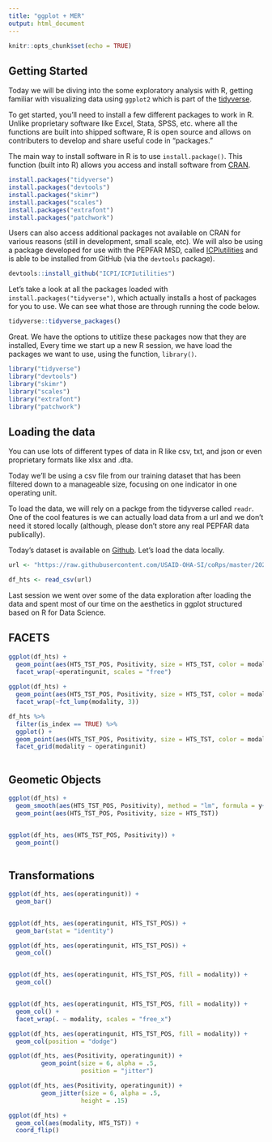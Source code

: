 ```yaml
---
title: "ggplot + MER"
output: html_document
---
```


```r
knitr::opts_chunk$set(echo = TRUE)
```

## Getting Started

Today we will be diving into the some exploratory analysis with R, getting familiar with visualizing data using `ggplot2` which is part of the [tidyverse](https://www.tidyverse.org/).

To get started, you'll need to install a few different packages to work in R. Unlike proprietary software like Excel, Stata, SPSS, etc. where all the functions are built into shipped software, R is open source and allows on contributers to develop and share useful code in "packages." 

The main way to install software in R is to use `install.package()`. This function (built into R) allows you access and install software from [CRAN](https://cran.r-project.org/). 


```r
install.packages("tidyverse")
install.packages("devtools")
install.packages("skimr")
install.packages("scales")
install.packages("extrafont")
install.packages("patchwork")
```

Users can also access additional packages not available on CRAN for various reasons (still in development, small scale, etc). We will also be using a package developed for use with the PEPFAR MSD, called [ICPIutilities](https://github.com/ICPI/ICPIutilities/blob/master/README.md) and is able to be installed from GitHub (via the `devtools` package).

```r
devtools::install_github("ICPI/ICPIutilities")
```

Let's take a look at all the packages loaded with `install.packages("tidyverse")`, which actually installs a host of packages for you to use. We can see what those are through running the code below.

```r
tidyverse::tidyverse_packages()
```

Great. We have the options to utitlize these packages now that they are installed,  Every time we start up a new R session, we have load the packages we want to use, using the function, `library()`.

```r
library("tidyverse")
library("devtools")
library("skimr")
library("scales")
library("extrafont")
library("patchwork")
```


## Loading the data

You can use lots of different types of data in R like csv, txt, and json or even proprietary formats like xlsx and .dta. 

Today we'll be using a csv file from our training dataset that has been filtered down to a manageable size, focusing on one indicator in one operating unit.

To load the data, we will rely on a packge from the tidyverse called `readr`. One of the cool features is we can actually load data from a url and we don't need it stored locally (although, please don't store any real PEPFAR data publically).

Today's dataset is available on [Github](https://github.com/USAID-OHA-SI/coRps/blob/master/2020-03-30/FY20_MilkyWay_Testing.csv). Let's load the data locally.

```r
url <- "https://raw.githubusercontent.com/USAID-OHA-SI/coRps/master/2020-03-30/FY20_MilkyWay_Testing.csv"

df_hts <- read_csv(url)


```

Last session we went over some of the data exploration after loading the data and spent most of our time on the aesthetics in ggplot structured based on R for Data Science.


## FACETS

```r
ggplot(df_hts) +
  geom_point(aes(HTS_TST_POS, Positivity, size = HTS_TST, color = modality)) +
  facet_wrap(~operatingunit, scales = "free")
 
ggplot(df_hts) +
  geom_point(aes(HTS_TST_POS, Positivity, size = HTS_TST, color = modality)) +
  facet_wrap(~fct_lump(modality, 3))

df_hts %>% 
  filter(is_index == TRUE) %>% 
  ggplot() +
  geom_point(aes(HTS_TST_POS, Positivity, size = HTS_TST, color = modality)) +
  facet_grid(modality ~ operatingunit)
  
```


## Geometic Objects

```r
ggplot(df_hts) +
  geom_smooth(aes(HTS_TST_POS, Positivity), method = "lm", formula = y~x, se = FALSE) +
  geom_point(aes(HTS_TST_POS, Positivity, size = HTS_TST))


ggplot(df_hts, aes(HTS_TST_POS, Positivity)) +
  geom_point()
  
```

## Transformations

```r
ggplot(df_hts, aes(operatingunit)) +
  geom_bar()


ggplot(df_hts, aes(operatingunit, HTS_TST_POS)) +
  geom_bar(stat = "identity")

ggplot(df_hts, aes(operatingunit, HTS_TST_POS)) +
  geom_col()


ggplot(df_hts, aes(operatingunit, HTS_TST_POS, fill = modality)) +
  geom_col()


ggplot(df_hts, aes(operatingunit, HTS_TST_POS, fill = modality)) +
  geom_col() +
  facet_wrap(. ~ modality, scales = "free_x")

ggplot(df_hts, aes(operatingunit, HTS_TST_POS, fill = modality)) +
  geom_col(position = "dodge")

ggplot(df_hts, aes(Positivity, operatingunit)) +
         geom_point(size = 6, alpha = .5,
                    position = "jitter")

ggplot(df_hts, aes(Positivity, operatingunit)) +
         geom_jitter(size = 6, alpha = .5,
                    height = .15)

ggplot(df_hts) +
  geom_col(aes(modality, HTS_TST)) +
  coord_flip()

```



